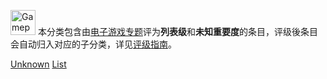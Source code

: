 {{empty category}}

[[Image:Gamepad.svg|40px]] 本分类包含由[[Wikipedia:电子游戏专题|电子游戏专题]]评为'''列表级'''和'''未知重要度'''的条目，评级後条目会自动归入对应的子分类，详见[[Wikipedia:电子游戏专题/评级|评级指南]]。

[[Category:列表级电子游戏条目|Unknown]]
[[Category:未知重要度电子游戏条目|List]]